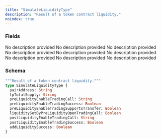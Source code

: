 ```yaml
---
title: "SimulateLiquidityType"
description: "Result of a token contract liquidity."
noindex: true
---
```


### Fields

<ResponseField name="pairAddress" type="String">
  No description provided
</ResponseField>

<ResponseField name="lpTotalSupply" type="String">
  No description provided
</ResponseField>

<ResponseField name="preLiquidityEnableTradingCall" type="String">
  No description provided
</ResponseField>

<ResponseField name="preLiquidityEnableTradingSuccess" type="Boolean">
  No description provided
</ResponseField>

<ResponseField name="preLiquidityEnableTradingSupportsTransfer" type="Boolean">
  No description provided
</ResponseField>

<ResponseField name="liquiditySetByPreLiquidityOpenTradingCall" type="Boolean">
  No description provided
</ResponseField>

<ResponseField name="postLiquidityEnableTradingCall" type="String">
  No description provided
</ResponseField>

<ResponseField name="postLiquidityEnableTradingSuccess" type="Boolean">
  No description provided
</ResponseField>

<ResponseField name="addLiquiditySuccess" type="Boolean">
  No description provided
</ResponseField>

### Schema


```graphql 
"""Result of a token contract liquidity."""
type SimulateLiquidityType {
  pairAddress: String
  lpTotalSupply: String
  preLiquidityEnableTradingCall: String
  preLiquidityEnableTradingSuccess: Boolean
  preLiquidityEnableTradingSupportsTransfer: Boolean
  liquiditySetByPreLiquidityOpenTradingCall: Boolean
  postLiquidityEnableTradingCall: String
  postLiquidityEnableTradingSuccess: Boolean
  addLiquiditySuccess: Boolean
}
```
